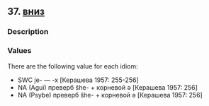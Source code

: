 ## 37. <a href =  'https://agricolamz.github.io/The_Circassian_Isoglosses_Database/37.html'>вниз</a>
### Description



### Values
There are the following value for each idiom:

* SWC  je- — -x [Керашева 1957: 255-256] 
* NA (Agui) преверб ŝhe- + корневой ə [Керашева 1957: 256] 
* NA (Psybe) преверб ŝhe- + корневой ə [Керашева 1957: 256] 

